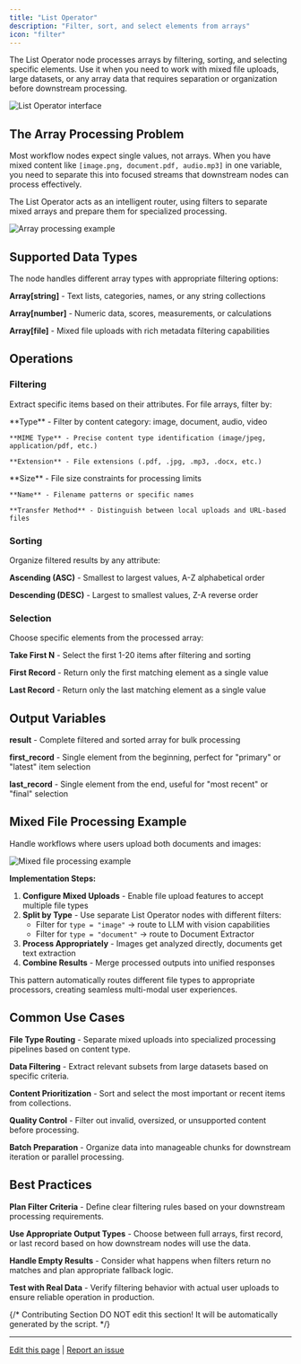 ```yaml
---
title: "List Operator"
description: "Filter, sort, and select elements from arrays"
icon: "filter"
---
```


The List Operator node processes arrays by filtering, sorting, and selecting specific elements. Use it when you need to work with mixed file uploads, large datasets, or any array data that requires separation or organization before downstream processing.

<Frame caption="List Operator node interface">
  <img src="https://assets-docs.dify.ai/dify-enterprise-mintlify/en/guides/workflow/node/522a0c932aab93d4f3970168412f759e.png" alt="List Operator interface" />
</Frame>

## The Array Processing Problem

Most workflow nodes expect single values, not arrays. When you have mixed content like `[image.png, document.pdf, audio.mp3]` in one variable, you need to separate this into focused streams that downstream nodes can process effectively.

The List Operator acts as an intelligent router, using filters to separate mixed arrays and prepare them for specialized processing.

<Frame caption="Array processing workflow example">
  <img src="https://assets-docs.dify.ai/dify-enterprise-mintlify/en/guides/workflow/node/812d1b2f167065e17df8392b2cb3cc8a.png" alt="Array processing example" />
</Frame>

## Supported Data Types

The node handles different array types with appropriate filtering options:

**Array[string]** - Text lists, categories, names, or any string collections

**Array[number]** - Numeric data, scores, measurements, or calculations  

**Array[file]** - Mixed file uploads with rich metadata filtering capabilities

## Operations

### Filtering

Extract specific items based on their attributes. For file arrays, filter by:

<Tabs>
  <Tab title="Content Properties">
    **Type** - Filter by content category: image, document, audio, video
    
    **MIME Type** - Precise content type identification (image/jpeg, application/pdf, etc.)
    
    **Extension** - File extensions (.pdf, .jpg, .mp3, .docx, etc.)
  </Tab>
  
  <Tab title="File Properties">
    **Size** - File size constraints for processing limits
    
    **Name** - Filename patterns or specific names
    
    **Transfer Method** - Distinguish between local uploads and URL-based files
  </Tab>
</Tabs>

### Sorting

Organize filtered results by any attribute:

**Ascending (ASC)** - Smallest to largest values, A-Z alphabetical order

**Descending (DESC)** - Largest to smallest values, Z-A reverse order

### Selection

Choose specific elements from the processed array:

**Take First N** - Select the first 1-20 items after filtering and sorting

**First Record** - Return only the first matching element as a single value

**Last Record** - Return only the last matching element as a single value

## Output Variables

**result** - Complete filtered and sorted array for bulk processing

**first_record** - Single element from the beginning, perfect for "primary" or "latest" item selection

**last_record** - Single element from the end, useful for "most recent" or "final" selection

## Mixed File Processing Example

Handle workflows where users upload both documents and images:

<Frame caption="Mixed file processing workflow">
  <img src="https://assets-docs.dify.ai/dify-enterprise-mintlify/en/guides/workflow/node/610358293217e54b55b7e1d4d16bf83c.png" alt="Mixed file processing example" />
</Frame>

**Implementation Steps:**

1. **Configure Mixed Uploads** - Enable file upload features to accept multiple file types
2. **Split by Type** - Use separate List Operator nodes with different filters:
   - Filter for `type = "image"` → route to LLM with vision capabilities
   - Filter for `type = "document"` → route to Document Extractor
3. **Process Appropriately** - Images get analyzed directly, documents get text extraction
4. **Combine Results** - Merge processed outputs into unified responses

This pattern automatically routes different file types to appropriate processors, creating seamless multi-modal user experiences.

## Common Use Cases

**File Type Routing** - Separate mixed uploads into specialized processing pipelines based on content type.

**Data Filtering** - Extract relevant subsets from large datasets based on specific criteria.

**Content Prioritization** - Sort and select the most important or recent items from collections.

**Quality Control** - Filter out invalid, oversized, or unsupported content before processing.

**Batch Preparation** - Organize data into manageable chunks for downstream iteration or parallel processing.

## Best Practices

**Plan Filter Criteria** - Define clear filtering rules based on your downstream processing requirements.

**Use Appropriate Output Types** - Choose between full arrays, first record, or last record based on how downstream nodes will use the data.

**Handle Empty Results** - Consider what happens when filters return no matches and plan appropriate fallback logic.

**Test with Real Data** - Verify filtering behavior with actual user uploads to ensure reliable operation in production.

{/*
Contributing Section
DO NOT edit this section!
It will be automatically generated by the script.
*/}

---

[Edit this page](https://github.com/langgenius/dify-docs/edit/main/en/documentation/pages/nodes/list-operator.mdx) | [Report an issue](https://github.com/langgenius/dify-docs/issues/new?template=docs.yml)

